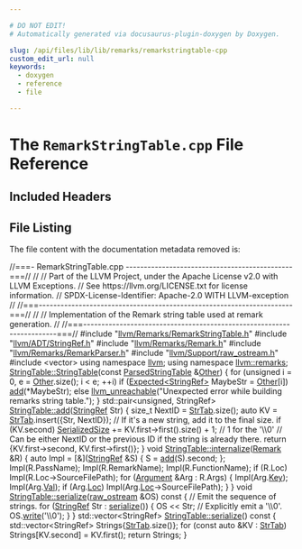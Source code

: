 ```yaml
---

# DO NOT EDIT!
# Automatically generated via docusaurus-plugin-doxygen by Doxygen.

slug: /api/files/lib/lib/remarks/remarkstringtable-cpp
custom_edit_url: null
keywords:
  - doxygen
  - reference
  - file

---
```





# The `RemarkStringTable.cpp` File Reference

<DoxygenPage pluginConfig={pluginConfig}>



## Included Headers

<IncludesList>
<IncludesListItem
  filePath="llvm/Remarks/RemarkStringTable.h"
  permalink="/docs/api/files/include/include/llvm/include/llvm/remarks/remarkstringtable-h"
  isLocal="true" />
<IncludesListItem
  filePath="llvm/ADT/StringRef.h"
  permalink="/docs/api/files/include/include/llvm/include/llvm/adt/stringref-h"
  isLocal="true" />
<IncludesListItem
  filePath="llvm/Remarks/Remark.h"
  permalink="/docs/api/files/include/include/llvm/include/llvm/remarks/remark-h"
  isLocal="true" />
<IncludesListItem
  filePath="llvm/Remarks/RemarkParser.h"
  permalink="/docs/api/files/include/include/llvm/include/llvm/remarks/remarkparser-h"
  isLocal="true" />
<IncludesListItem
  filePath="llvm/Support/raw_ostream.h"
  permalink="/docs/api/files/include/include/llvm/include/llvm/support/raw-ostream-h"
  isLocal="true" />
<IncludesListItem
  filePath="vector"
  permalink=""
  isLocal="false" />
</IncludesList>


## File Listing

The file content with the documentation metadata removed is:

<ProgramListing>

<Link id="l00001" /><CodeLine lineNumber="1"><Highlight kind="comment">//===- RemarkStringTable.cpp ----------------------------------------------===//</Highlight><Highlight kind="normal"></Highlight></CodeLine>
<Link id="l00002" /><CodeLine lineNumber="2"><Highlight kind="normal"></Highlight><Highlight kind="comment">//</Highlight><Highlight kind="normal"></Highlight></CodeLine>
<Link id="l00003" /><CodeLine lineNumber="3"><Highlight kind="normal"></Highlight><Highlight kind="comment">// Part of the LLVM Project, under the Apache License v2.0 with LLVM Exceptions.</Highlight><Highlight kind="normal"></Highlight></CodeLine>
<Link id="l00004" /><CodeLine lineNumber="4"><Highlight kind="normal"></Highlight><Highlight kind="comment">// See https://llvm.org/LICENSE.txt for license information.</Highlight><Highlight kind="normal"></Highlight></CodeLine>
<Link id="l00005" /><CodeLine lineNumber="5"><Highlight kind="normal"></Highlight><Highlight kind="comment">// SPDX-License-Identifier: Apache-2.0 WITH LLVM-exception</Highlight><Highlight kind="normal"></Highlight></CodeLine>
<Link id="l00006" /><CodeLine lineNumber="6"><Highlight kind="normal"></Highlight><Highlight kind="comment">//</Highlight><Highlight kind="normal"></Highlight></CodeLine>
<Link id="l00007" /><CodeLine lineNumber="7"><Highlight kind="normal"></Highlight><Highlight kind="comment">//===----------------------------------------------------------------------===//</Highlight><Highlight kind="normal"></Highlight></CodeLine>
<Link id="l00008" /><CodeLine lineNumber="8"><Highlight kind="normal"></Highlight><Highlight kind="comment">//</Highlight><Highlight kind="normal"></Highlight></CodeLine>
<Link id="l00009" /><CodeLine lineNumber="9"><Highlight kind="normal"></Highlight><Highlight kind="comment">// Implementation of the Remark string table used at remark generation.</Highlight><Highlight kind="normal"></Highlight></CodeLine>
<Link id="l00010" /><CodeLine lineNumber="10"><Highlight kind="normal"></Highlight><Highlight kind="comment">//</Highlight><Highlight kind="normal"></Highlight></CodeLine>
<Link id="l00011" /><CodeLine lineNumber="11"><Highlight kind="normal"></Highlight><Highlight kind="comment">//===----------------------------------------------------------------------===//</Highlight><Highlight kind="normal"></Highlight></CodeLine>
<Link id="l00012" /><CodeLine lineNumber="12"><Highlight kind="normal"></Highlight></CodeLine>
<Link id="l00013" /><CodeLine lineNumber="13"><Highlight kind="normal"></Highlight><Highlight kind="preprocessor">#include &quot;<a href="/docs/api/files/include/include/llvm/include/llvm/remarks/remarkstringtable-h">llvm/Remarks/RemarkStringTable.h</a>&quot;</Highlight><Highlight kind="normal"></Highlight></CodeLine>
<Link id="l00014" /><CodeLine lineNumber="14"><Highlight kind="normal"></Highlight><Highlight kind="preprocessor">#include &quot;<a href="/docs/api/files/include/include/llvm/include/llvm/adt/stringref-h">llvm/ADT/StringRef.h</a>&quot;</Highlight><Highlight kind="normal"></Highlight></CodeLine>
<Link id="l00015" /><CodeLine lineNumber="15"><Highlight kind="normal"></Highlight><Highlight kind="preprocessor">#include &quot;<a href="/docs/api/files/include/include/llvm/include/llvm/remarks/remark-h">llvm/Remarks/Remark.h</a>&quot;</Highlight><Highlight kind="normal"></Highlight></CodeLine>
<Link id="l00016" /><CodeLine lineNumber="16"><Highlight kind="normal"></Highlight><Highlight kind="preprocessor">#include &quot;<a href="/docs/api/files/include/include/llvm/include/llvm/remarks/remarkparser-h">llvm/Remarks/RemarkParser.h</a>&quot;</Highlight><Highlight kind="normal"></Highlight></CodeLine>
<Link id="l00017" /><CodeLine lineNumber="17"><Highlight kind="normal"></Highlight><Highlight kind="preprocessor">#include &quot;<a href="/docs/api/files/include/include/llvm/include/llvm/support/raw-ostream-h">llvm/Support/raw&#95;ostream.h</a>&quot;</Highlight><Highlight kind="normal"></Highlight></CodeLine>
<Link id="l00018" /><CodeLine lineNumber="18"><Highlight kind="normal"></Highlight><Highlight kind="preprocessor">#include &lt;vector&gt;</Highlight><Highlight kind="normal"></Highlight></CodeLine>
<Link id="l00019" /><CodeLine lineNumber="19"><Highlight kind="normal"></Highlight></CodeLine>
<Link id="l00020" /><CodeLine lineNumber="20"><Highlight kind="normal"></Highlight><Highlight kind="keyword">using namespace </Highlight><Highlight kind="normal"><a href="/docs/api/namespaces/llvm">llvm</a>;</Highlight></CodeLine>
<Link id="l00021" /><CodeLine lineNumber="21"><Highlight kind="normal"></Highlight><Highlight kind="keyword">using namespace </Highlight><Highlight kind="normal"><a href="/docs/api/namespaces/llvm/remarks">llvm::remarks</a>;</Highlight></CodeLine>
<Link id="l00022" /><CodeLine lineNumber="22"><Highlight kind="normal"></Highlight></CodeLine>
<Link id="l00023" /><CodeLine lineNumber="23" lineLink="/docs/api/structs/llvm/remarks/stringtable/#a6f6807755537a42e7b93e84af1c2ba60"><Highlight kind="normal"><a href="/docs/api/structs/llvm/remarks/stringtable/#a1b672d576b8ec8aba6a7c374f98f0b77">StringTable::StringTable</a>(</Highlight><Highlight kind="keyword">const</Highlight><Highlight kind="normal"> <a href="/docs/api/structs/llvm/remarks/parsedstringtable">ParsedStringTable</a> &amp;<a href="/docs/api/namespaces/llvm/#a9eb4f5b98b70ee4fab9614ed58282c1fa6311ae17c1ee52b36e68aaf4ad066387">Other</a>) &#123;</Highlight></CodeLine>
<Link id="l00024" /><CodeLine lineNumber="24"><Highlight kind="normal">  </Highlight><Highlight kind="keywordflow">for</Highlight><Highlight kind="normal"> (</Highlight><Highlight kind="keywordtype">unsigned</Highlight><Highlight kind="normal"> i = 0, e = <a href="/docs/api/namespaces/llvm/#a9eb4f5b98b70ee4fab9614ed58282c1fa6311ae17c1ee52b36e68aaf4ad066387">Other</a>.size(); i &lt; e; ++i)</Highlight></CodeLine>
<Link id="l00025" /><CodeLine lineNumber="25"><Highlight kind="normal">    </Highlight><Highlight kind="keywordflow">if</Highlight><Highlight kind="normal"> (<a href="/docs/api/classes/llvm/expected">Expected&lt;StringRef&gt;</a> MaybeStr = <a href="/docs/api/namespaces/llvm/#a9eb4f5b98b70ee4fab9614ed58282c1fa6311ae17c1ee52b36e68aaf4ad066387">Other</a>&#91;i&#93;)</Highlight></CodeLine>
<Link id="l00026" /><CodeLine lineNumber="26"><Highlight kind="normal">      <a href="/docs/api/structs/llvm/remarks/stringtable/#ae2e87ab6e6926b438f4d10e5ed1f33d6">add</a>(&#42;MaybeStr);</Highlight></CodeLine>
<Link id="l00027" /><CodeLine lineNumber="27"><Highlight kind="normal">    </Highlight><Highlight kind="keywordflow">else</Highlight><Highlight kind="normal"></Highlight></CodeLine>
<Link id="l00028" /><CodeLine lineNumber="28"><Highlight kind="normal">      <a href="/docs/api/files/include/include/llvm/include/llvm/support/errorhandling-h/#ace243f5c25697a1107cce46626b3dc94">llvm&#95;unreachable</a>(</Highlight><Highlight kind="stringliteral">&quot;Unexpected error while building remarks string table.&quot;</Highlight><Highlight kind="normal">);</Highlight></CodeLine>
<Link id="l00029" /><CodeLine lineNumber="29"><Highlight kind="normal">&#125;</Highlight></CodeLine>
<Link id="l00030" /><CodeLine lineNumber="30"><Highlight kind="normal"></Highlight></CodeLine>
<Link id="l00031" /><CodeLine lineNumber="31" lineLink="/docs/api/structs/llvm/remarks/stringtable/#ae2e87ab6e6926b438f4d10e5ed1f33d6"><Highlight kind="normal">std::pair&lt;unsigned, StringRef&gt; <a href="/docs/api/structs/llvm/remarks/stringtable/#ae2e87ab6e6926b438f4d10e5ed1f33d6">StringTable::add</a>(<a href="/docs/api/classes/llvm/stringref">StringRef</a> Str) &#123;</Highlight></CodeLine>
<Link id="l00032" /><CodeLine lineNumber="32"><Highlight kind="normal">  </Highlight><Highlight kind="keywordtype">size&#95;t</Highlight><Highlight kind="normal"> NextID = <a href="/docs/api/structs/llvm/remarks/stringtable/#a6b9ea0ddb6059ba10219d79eee49ea4a">StrTab</a>.size();</Highlight></CodeLine>
<Link id="l00033" /><CodeLine lineNumber="33"><Highlight kind="normal">  </Highlight><Highlight kind="keyword">auto</Highlight><Highlight kind="normal"> KV = <a href="/docs/api/structs/llvm/remarks/stringtable/#a6b9ea0ddb6059ba10219d79eee49ea4a">StrTab</a>.insert(&#123;Str, NextID&#125;);</Highlight></CodeLine>
<Link id="l00034" /><CodeLine lineNumber="34"><Highlight kind="normal">  </Highlight><Highlight kind="comment">// If it&#39;s a new string, add it to the final size.</Highlight><Highlight kind="normal"></Highlight></CodeLine>
<Link id="l00035" /><CodeLine lineNumber="35"><Highlight kind="normal">  </Highlight><Highlight kind="keywordflow">if</Highlight><Highlight kind="normal"> (KV.second)</Highlight></CodeLine>
<Link id="l00036" /><CodeLine lineNumber="36"><Highlight kind="normal">    <a href="/docs/api/structs/llvm/remarks/stringtable/#a2f051e00af51868a0ff39edc68c8023c">SerializedSize</a> += KV.first-&gt;first().size() + 1; </Highlight><Highlight kind="comment">// 1 for the &#39;\\0&#39;</Highlight><Highlight kind="normal"></Highlight></CodeLine>
<Link id="l00037" /><CodeLine lineNumber="37"><Highlight kind="normal">  </Highlight><Highlight kind="comment">// Can be either NextID or the previous ID if the string is already there.</Highlight><Highlight kind="normal"></Highlight></CodeLine>
<Link id="l00038" /><CodeLine lineNumber="38"><Highlight kind="normal">  </Highlight><Highlight kind="keywordflow">return</Highlight><Highlight kind="normal"> &#123;KV.first-&gt;second, KV.first-&gt;first()&#125;;</Highlight></CodeLine>
<Link id="l00039" /><CodeLine lineNumber="39"><Highlight kind="normal">&#125;</Highlight></CodeLine>
<Link id="l00040" /><CodeLine lineNumber="40"><Highlight kind="normal"></Highlight></CodeLine>
<Link id="l00041" /><CodeLine lineNumber="41" lineLink="/docs/api/structs/llvm/remarks/stringtable/#a3f58ed47dc2581869528b5478cd04ded"><Highlight kind="normal"></Highlight><Highlight kind="keywordtype">void</Highlight><Highlight kind="normal"> <a href="/docs/api/structs/llvm/remarks/stringtable/#a3f58ed47dc2581869528b5478cd04ded">StringTable::internalize</a>(<a href="/docs/api/structs/llvm/remarks/remark">Remark</a> &amp;R) &#123;</Highlight></CodeLine>
<Link id="l00042" /><CodeLine lineNumber="42"><Highlight kind="normal">  </Highlight><Highlight kind="keyword">auto</Highlight><Highlight kind="normal"> Impl = &#91;&amp;&#93;(<a href="/docs/api/classes/llvm/stringref">StringRef</a> &amp;S) &#123; S = <a href="/docs/api/structs/llvm/remarks/stringtable/#ae2e87ab6e6926b438f4d10e5ed1f33d6">add</a>(S).second; &#125;;</Highlight></CodeLine>
<Link id="l00043" /><CodeLine lineNumber="43"><Highlight kind="normal">  Impl(R.PassName);</Highlight></CodeLine>
<Link id="l00044" /><CodeLine lineNumber="44"><Highlight kind="normal">  Impl(R.RemarkName);</Highlight></CodeLine>
<Link id="l00045" /><CodeLine lineNumber="45"><Highlight kind="normal">  Impl(R.FunctionName);</Highlight></CodeLine>
<Link id="l00046" /><CodeLine lineNumber="46"><Highlight kind="normal">  </Highlight><Highlight kind="keywordflow">if</Highlight><Highlight kind="normal"> (R.Loc)</Highlight></CodeLine>
<Link id="l00047" /><CodeLine lineNumber="47"><Highlight kind="normal">    Impl(R.Loc-&gt;SourceFilePath);</Highlight></CodeLine>
<Link id="l00048" /><CodeLine lineNumber="48"><Highlight kind="normal">  </Highlight><Highlight kind="keywordflow">for</Highlight><Highlight kind="normal"> (<a href="/docs/api/structs/llvm/remarks/argument">Argument</a> &amp;Arg : R.Args) &#123;</Highlight></CodeLine>
<Link id="l00049" /><CodeLine lineNumber="49"><Highlight kind="normal">    Impl(Arg.<a href="/docs/api/structs/llvm/remarks/argument/#a1659ff309b2d229a210b52d897680ecd">Key</a>);</Highlight></CodeLine>
<Link id="l00050" /><CodeLine lineNumber="50"><Highlight kind="normal">    Impl(Arg.<a href="/docs/api/structs/llvm/remarks/argument/#a43436771a3f98d9984cbd0428bc1b9a3">Val</a>);</Highlight></CodeLine>
<Link id="l00051" /><CodeLine lineNumber="51"><Highlight kind="normal">    </Highlight><Highlight kind="keywordflow">if</Highlight><Highlight kind="normal"> (Arg.<a href="/docs/api/structs/llvm/remarks/argument/#a47da97597ff2702cbce42d0ba7322349">Loc</a>)</Highlight></CodeLine>
<Link id="l00052" /><CodeLine lineNumber="52"><Highlight kind="normal">      Impl(Arg.<a href="/docs/api/structs/llvm/remarks/argument/#a47da97597ff2702cbce42d0ba7322349">Loc</a>-&gt;SourceFilePath);</Highlight></CodeLine>
<Link id="l00053" /><CodeLine lineNumber="53"><Highlight kind="normal">  &#125;</Highlight></CodeLine>
<Link id="l00054" /><CodeLine lineNumber="54"><Highlight kind="normal">&#125;</Highlight></CodeLine>
<Link id="l00055" /><CodeLine lineNumber="55"><Highlight kind="normal"></Highlight></CodeLine>
<Link id="l00056" /><CodeLine lineNumber="56" lineLink="/docs/api/structs/llvm/remarks/stringtable/#a78e58ea3fcbfd1e8b4a5921c850507a0"><Highlight kind="normal"></Highlight><Highlight kind="keywordtype">void</Highlight><Highlight kind="normal"> <a href="/docs/api/structs/llvm/remarks/stringtable/#a2b58d23a2b774b24b57b6207440887af">StringTable::serialize</a>(<a href="/docs/api/classes/llvm/raw-ostream">raw&#95;ostream</a> &amp;OS)</Highlight><Highlight kind="keyword"> const </Highlight><Highlight kind="normal">&#123;</Highlight></CodeLine>
<Link id="l00057" /><CodeLine lineNumber="57"><Highlight kind="normal">  </Highlight><Highlight kind="comment">// Emit the sequence of strings.</Highlight><Highlight kind="normal"></Highlight></CodeLine>
<Link id="l00058" /><CodeLine lineNumber="58"><Highlight kind="normal">  </Highlight><Highlight kind="keywordflow">for</Highlight><Highlight kind="normal"> (<a href="/docs/api/classes/llvm/stringref">StringRef</a> Str : <a href="/docs/api/structs/llvm/remarks/stringtable/#a78e58ea3fcbfd1e8b4a5921c850507a0">serialize</a>()) &#123;</Highlight></CodeLine>
<Link id="l00059" /><CodeLine lineNumber="59"><Highlight kind="normal">    OS &lt;&lt; Str;</Highlight></CodeLine>
<Link id="l00060" /><CodeLine lineNumber="60"><Highlight kind="normal">    </Highlight><Highlight kind="comment">// Explicitly emit a &#39;\\0&#39;.</Highlight><Highlight kind="normal"></Highlight></CodeLine>
<Link id="l00061" /><CodeLine lineNumber="61"><Highlight kind="normal">    OS.<a href="/docs/api/classes/llvm/raw-ostream/#a6e0cbc5c8568d8446c284c8538b2c9f1">write</a>(</Highlight><Highlight kind="charliteral">&#39;\\0&#39;</Highlight><Highlight kind="normal">);</Highlight></CodeLine>
<Link id="l00062" /><CodeLine lineNumber="62"><Highlight kind="normal">  &#125;</Highlight></CodeLine>
<Link id="l00063" /><CodeLine lineNumber="63"><Highlight kind="normal">&#125;</Highlight></CodeLine>
<Link id="l00064" /><CodeLine lineNumber="64"><Highlight kind="normal"></Highlight></CodeLine>
<Link id="l00065" /><CodeLine lineNumber="65" lineLink="/docs/api/structs/llvm/remarks/stringtable/#a2b58d23a2b774b24b57b6207440887af"><Highlight kind="normal">std::vector&lt;StringRef&gt; <a href="/docs/api/structs/llvm/remarks/stringtable/#a2b58d23a2b774b24b57b6207440887af">StringTable::serialize</a>()</Highlight><Highlight kind="keyword"> const </Highlight><Highlight kind="normal">&#123;</Highlight></CodeLine>
<Link id="l00066" /><CodeLine lineNumber="66"><Highlight kind="normal">  std::vector&lt;StringRef&gt; Strings&#123;<a href="/docs/api/structs/llvm/remarks/stringtable/#a6b9ea0ddb6059ba10219d79eee49ea4a">StrTab</a>.size()&#125;;</Highlight></CodeLine>
<Link id="l00067" /><CodeLine lineNumber="67"><Highlight kind="normal">  </Highlight><Highlight kind="keywordflow">for</Highlight><Highlight kind="normal"> (</Highlight><Highlight kind="keyword">const</Highlight><Highlight kind="normal"> </Highlight><Highlight kind="keyword">auto</Highlight><Highlight kind="normal"> &amp;KV : <a href="/docs/api/structs/llvm/remarks/stringtable/#a6b9ea0ddb6059ba10219d79eee49ea4a">StrTab</a>)</Highlight></CodeLine>
<Link id="l00068" /><CodeLine lineNumber="68"><Highlight kind="normal">    Strings&#91;KV.second&#93; = KV.first();</Highlight></CodeLine>
<Link id="l00069" /><CodeLine lineNumber="69"><Highlight kind="normal">  </Highlight><Highlight kind="keywordflow">return</Highlight><Highlight kind="normal"> Strings;</Highlight></CodeLine>
<Link id="l00070" /><CodeLine lineNumber="70"><Highlight kind="normal">&#125;</Highlight></CodeLine>

</ProgramListing>


</DoxygenPage>
